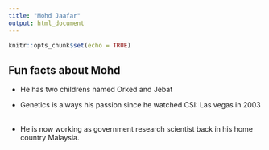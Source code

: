 ```yaml
---
title: "Mohd Jaafar"
output: html_document
---
```


```r
knitr::opts_chunk$set(echo = TRUE)
```

## Fun facts about Mohd
* He has two childrens named Orked and Jebat
&nbsp;

* Genetics is always his passion since he watched CSI: Las vegas in 2003
&nbsp; 

* He is now working as government research scientist back in his home country Malaysia.
